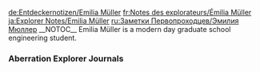 <noinclude>
{{Include}}
{{ambox
| color = yellow
| icon = Carbonemys.png
| type = If you came directly to this page you can find the other Explorer Notes on page [[Explorer Notes]].
| info =
}}
[[de:Entdeckernotizen/Emilia Müller]]
[[fr:Notes des explorateurs/Émilia Müller]]
[[ja:Explorer Notes/Emilia Müller]]
[[ru:Заметки Первопроходцев/Эмилия Мюллер]]
{{MissingTranslations|es|it|pl|pt-br|th}}
</noinclude>__NOTOC__
Emilia Müller is a modern day graduate school engineering student.

<div class="toccolours mw-collapsible mw-collapsed" style="background: none; border: none;">
===Aberration Explorer Journals===
<div class="mw-collapsible-content">
{{Explorer Note
| title = Grad Journal Emilia #1 (Aberration)
| transcript = Oh, Rusty, you idiot. If I ever get the chance to return this journal, I want you to know that we always trusted you. We were just worried about the pressure you put on yourself. Even Trent misses you, despite all of his stupid, alpha male chest thumping.<br/><br/>Boris is the real jerk here. Everyone else wants to look for you, but he keeps insisting that it's not worth it. How can he be so heartless? It's like he's a robot or something. He hardly even seems frightened by this place! I wish I could say this same. I feel like I'm trapped in a nightmare, and each day it gets worse.<br/><br/>Please be out there, Rusty. We need to stick together and find a way home. God, I just want go home...
| author = Emilia
| icon = NoteGradStudent.png
}}

{{Explorer Note
| title = Grad Journal Emilia #2 (Aberration)
| transcript = How do Trent and Imamu stay so motivated? The other day, we built a series of ziplines to help us get around, and it felt like they did all the heavy lifting, even though I'm the engineering student. Compared to them, I've done next to nothing since Rusty disappeared.<br/><br/>I'm not even good at sleeping anymore. I wake up at every sound, afraid that those wolf creatures we spotted might tear through our makeshift shelter and devour us. It's all I can think about, all the different ways we could die and all the ways it'd be my fault.<br/><br/>Ugh, being such a burden on everyone is the grossest feeling ever. So why can't I do anything about it?
| author = Emilia
| icon = NoteGradStudent.png
}}

{{Explorer Note
| title = Grad Journal Emilia #3 (Aberration)
| transcript = I'm still not sure how he did it, but Imamu turned one of those nasty wolf-bat things into a pet. It even lets him ride on its back, and it can climb across the zip lines we set up. I think that made everyone a little more confident, so we decided to range out further in search of Rusty. Unfortunately, we found him.<br/><br/>Poor Rusty. The first thing we spotted was a bloody shirt and then...I can't even describe the rest. Just thinking about it makes me want to puke again.<br/><br/>Boris thinks that whatever got him might still be in the area, but I just don't have the strength to keep moving. After today, this all seems so hopeless. We're all going to die here.
| author = Emilia
| icon = NoteGradStudent.png
}}

{{Explorer Note
| title = Grad Journal Emilia #4 (Aberration)
| transcript = What did I do to deserve this hell? I tried to be a good student, a good friend, a good sister...what did I do?<br/><br/>Those vicious little demons are still below us, waiting to rip us apart just like Imamu's pet. We managed to run to a cavern wall and climb up to this alcove using our picks, but now we're trapped.<br/><br/>This is it. This is where we die. Boris yelled at me after we escaped, said I'm the one to blame. He's probably right. We hadn't moved that far from where we found Rusty because I was too tired, and we didn't find a better place to hide because I was too scared and too slow.<br/><br/>I've killed us! God help me, I've killed all of us!
| author = Emilia
| icon = NoteGradStudent.png
}}

{{Explorer Note
| title = Grad Journal Emilia #5 (Aberration)
| transcript = I've never been brave or adventurous. I was that kid that who always colored between the lines and followed every rule, no matter how arbitrary. No risks, no mistakes, just good grades and a forgettable face.<br/><br/>I'm still not brave, but I won't die like this. I won't let this gross, trembling wretch be the last version of me to draw breath. Maybe I've been worthless to the group in life, like Boris says, but my death won't be.<br/><br/>Once I finish this entry, I'm going to stuff this notebook into the first pack I see and tell everyone to make a break for it while I lure those things away. I probably won't make it very far, but if any of you are reading this, then I guess it was enough.<br/><br/>Goodbye. I'm sorry.
| author = Emilia
| icon = NoteGradStudent.png
}}</div>
</div>
